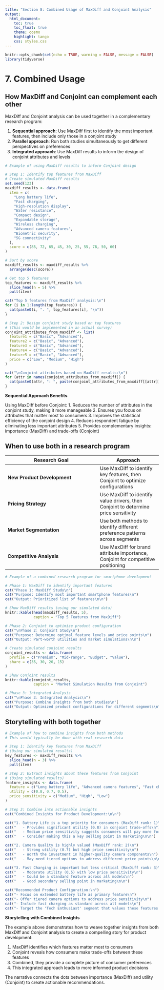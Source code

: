 ```yaml
---
title: "Section 8: Combined Usage of MaxDiff and Conjoint Analysis"
output:
  html_document:
    toc: true
    toc_float: true
    theme: cosmo
    highlight: tango
    css: styles.css
---
```


```r
knitr::opts_chunk$set(echo = TRUE, warning = FALSE, message = FALSE)
library(tidyverse)
```

# 7. Combined Usage

## How MaxDiff and Conjoint can complement each other

MaxDiff and Conjoint analysis can be used together in a complementary research program:

1. **Sequential approach**: Use MaxDiff first to identify the most important features, then include only those in a conjoint study
2. **Parallel approach**: Run both studies simultaneously to get different perspectives on preferences
3. **Integrated approach**: Use MaxDiff results to inform the design of conjoint attributes and levels

```r
# Example of using MaxDiff results to inform Conjoint design

# Step 1: Identify top features from MaxDiff
# Create simulated MaxDiff results
set.seed(123)
maxdiff_results <- data.frame(
  item = c(
    "Long battery life",
    "Fast charging",
    "High-resolution display",
    "Water resistance",
    "Compact design",
    "Expandable storage",
    "Wireless charging",
    "Advanced camera features",
    "Biometric security",
    "5G connectivity"
  ),
  score = c(85, 72, 65, 45, 30, 25, 55, 78, 50, 60)
)

# Sort by score
maxdiff_results <- maxdiff_results %>%
  arrange(desc(score))

# Get top 5 features
top_features <- maxdiff_results %>%
  slice_head(n = 5) %>%
  pull(item)

cat("Top 5 features from MaxDiff analysis:\n")
for (i in 1:length(top_features)) {
  cat(paste0(i, ". ", top_features[i], "\n"))
}

# Step 2: Design conjoint study based on top features
# (This would be implemented in an actual survey)
conjoint_attributes_from_maxdiff <- list(
  feature1 = c("Basic", "Advanced"),
  feature2 = c("Basic", "Advanced"),
  feature3 = c("Basic", "Advanced"),
  feature4 = c("Basic", "Advanced"),
  feature5 = c("Basic", "Advanced"),
  price = c("Low", "Medium", "High")
)

cat("\nConjoint attributes based on MaxDiff results:\n")
for (attr in names(conjoint_attributes_from_maxdiff)) {
  cat(paste0(attr, ": ", paste(conjoint_attributes_from_maxdiff[[attr]], collapse = ", "), "\n"))
}
```

::: {.tip}
**Sequential Approach Benefits**

Using MaxDiff before Conjoint:
1. Reduces the number of attributes in the conjoint study, making it more manageable
2. Ensures you focus on attributes that matter most to consumers
3. Improves the statistical efficiency of the conjoint design
4. Reduces respondent fatigue by eliminating less important attributes
5. Provides complementary insights: importance (MaxDiff) and trade-offs (Conjoint)
:::

## When to use both in a research program

| Research Goal | Approach |
|---------------|----------|
| **New Product Development** | Use MaxDiff to identify key features, then Conjoint to optimize configurations |
| **Pricing Strategy** | Use MaxDiff to identify value drivers, then Conjoint to determine price sensitivity |
| **Market Segmentation** | Use both methods to identify different preference patterns across segments |
| **Competitive Analysis** | Use MaxDiff for brand attribute importance, Conjoint for competitive positioning |

```r
# Example of a combined research program for smartphone development

# Phase 1: MaxDiff to identify important features
cat("Phase 1: MaxDiff Study\n")
cat("Purpose: Identify most important smartphone features\n")
cat("Output: Prioritized list of features\n\n")

# Show MaxDiff results (using our simulated data)
knitr::kable(head(maxdiff_results, 5), 
             caption = "Top 5 Features from MaxDiff")

# Phase 2: Conjoint to optimize product configuration
cat("\nPhase 2: Conjoint Study\n")
cat("Purpose: Determine optimal feature levels and price points\n")
cat("Output: Part-worth utilities and market simulations\n\n")

# Create simulated conjoint results
conjoint_results <- data.frame(
  profile = c("Premium", "Mid-range", "Budget", "Value"),
  share = c(35, 30, 20, 15)
)

# Show Conjoint results
knitr::kable(conjoint_results, 
             caption = "Market Simulation Results from Conjoint")

# Phase 3: Integrated Analysis
cat("\nPhase 3: Integrated Analysis\n")
cat("Purpose: Combine insights from both studies\n")
cat("Output: Optimized product configurations for different segments\n")
```

## Storytelling with both together

```r
# Example of how to combine insights from both methods
# This would typically be done with real research data

# Step 1: Identify key features from MaxDiff
# (Using our simulated results)
key_features <- maxdiff_results %>%
  slice_head(n = 3) %>%
  pull(item)

# Step 2: Extract insights about these features from Conjoint
# (Using simulated results)
feature_insights <- data.frame(
  feature = c("Long battery life", "Advanced camera features", "Fast charging"),
  utility = c(0.8, 0.7, 0.5),
  price_sensitivity = c("Medium", "High", "Low")
)

# Step 3: Combine into actionable insights
cat("Combined Insights for Product Development:\n\n")

cat("1. Battery Life is a top priority for consumers (MaxDiff rank: 1)\n")
cat("   - Provides significant utility (0.8) in conjoint trade-offs\n")
cat("   - Medium price sensitivity suggests consumers will pay more for better battery\n")
cat("   - Consider making this a key selling point in marketing\n\n")

cat("2. Camera Quality is highly valued (MaxDiff rank: 2)\n")
cat("   - Strong utility (0.7) but high price sensitivity\n")
cat("   - Worth the investment in higher-quality camera components\n")
cat("   - May need tiered options to address different price points\n\n")

cat("3. Fast Charging is important but less critical (MaxDiff rank: 3)\n")
cat("   - Moderate utility (0.5) with low price sensitivity\n")
cat("   - Could be a standard feature across all models\n")
cat("   - Good secondary selling point in marketing\n\n")

cat("Recommended Product Configuration:\n")
cat("- Focus on extended battery life as primary feature\n")
cat("- Offer tiered camera options to address price sensitivity\n")
cat("- Include fast charging as standard across all models\n")
cat("- Target the 'Tech Enthusiast' segment that values these features most\n")
```

::: {.interpretation}
**Storytelling with Combined Insights**

The example above demonstrates how to weave together insights from both MaxDiff and Conjoint analysis to create a compelling story for product development:

1. MaxDiff identifies which features matter most to consumers
2. Conjoint reveals how consumers make trade-offs between these features
3. Combined, they provide a complete picture of consumer preferences
4. This integrated approach leads to more informed product decisions

The narrative connects the dots between importance (MaxDiff) and utility (Conjoint) to create actionable recommendations.
:::
